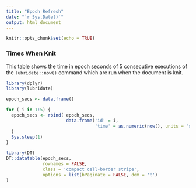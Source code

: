 ```yaml
---
title: "Epoch Refresh"
date: "`r Sys.Date()`"
output: html_document
---
```


```r
knitr::opts_chunk$set(echo = TRUE)
```

### Times When Knit

This table shows the time in epoch seconds of 5 consecutive executions of the `lubridate::now()` command which are run when the document is knit.

```r
library(dplyr)
library(lubridate)

epoch_secs <- data.frame()

for ( i in 1:5) {
  epoch_secs <- rbind( epoch_secs,
                       data.frame('id' = i,
                                  'time' = as.numeric(now(), units = "secs") %>% as.integer() )
  )
  Sys.sleep(1)
}
```

```r
library(DT)
DT::datatable(epoch_secs,
              rownames = FALSE,
              class = 'compact cell-border stripe',
              options = list(bPaginate = FALSE, dom = 't')
)
```

